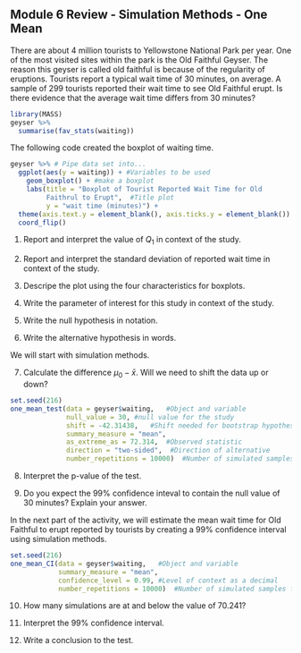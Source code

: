 ## Module 6 Review - Simulation Methods - One Mean

There are about 4 million tourists to Yellowstone National Park per year.  One of the most visited sites within the park is the Old Faithful Geyser.  The reason this geyser is called old faithful is because of the regularity of eruptions.  Tourists report a typical wait time of 30 minutes, on average.  A sample of 299 tourists reported their wait time to see Old Faithful erupt.  Is there evidence that the average wait time differs from 30 minutes?



```r
library(MASS)
geyser %>%
  summarise(fav_stats(waiting))
```

The following code created the boxplot of waiting time. 
```r
geyser %>% # Pipe data set into...
  ggplot(aes(y = waiting)) + #Variables to be used
    geom_boxplot() + #make a boxplot
    labs(title = "Boxplot of Tourist Reported Wait Time for Old 
         Faithrul to Erupt",  #Title plot
         y = "wait time (minutes)") +
  theme(axis.text.y = element_blank(), axis.ticks.y = element_blank()) +
  coord_flip()
```

	
1.  Report and interpret the value of $Q_1$ in context of the study.

\vspace{0.5in}

2.  Report and interpret the standard deviation of reported wait time in context of the study.
\vspace{0.2in}

3.  Descripe the plot using the four characteristics for boxplots.

\vspace{1in}

4. Write the parameter of interest for this study in context of the study.  


\vspace{0.8in}

5. Write the null hypothesis in notation.

\vspace{0.5in}

6. Write the alternative hypothesis in words.

\vspace{0.8in}

We will start with simulation methods. 
	
7.  Calculate the difference $\mu_0 - \bar{x}$.  Will we need to shift the data up or down?
\vspace{0.5in}

```r
set.seed(216)
one_mean_test(data = geyser$waiting,   #Object and variable
              null_value = 30, #null value for the study
              shift = -42.31438,   #Shift needed for bootstrap hypothesis test
              summary_measure = "mean", 
              as_extreme_as = 72.314,  #Observed statistic
              direction = "two-sided",  #Direction of alternative
              number_repetitions = 10000)  #Number of simulated samples for null distribution
```

8. Interpret the p-value of the test.

\vspace{1in}

9. Do you expect the 99\% confidence inteval to contain the null value of 30 minutes?  Explain your answer.

\vspace{1in}

\newpage

In the next part of the activity, we will estimate the mean wait time for Old Faithful to erupt reported by tourists by creating a 99\% confidence interval using simulation methods.

```r
set.seed(216)
one_mean_CI(data = geyser$waiting,   #Object and variable
            summary_measure = "mean", 
            confidence_level = 0.99, #Level of context as a decimal
            number_repetitions = 10000)  #Number of simulated samples for null distribution
```

10.  How many simulations are at and below the value of 70.241?

\vspace{1in}

11. Interpret the 99\% confidence interval.

\vspace{1in}


12. Write a conclusion to the test.

\vspace{1in}

\newpage

